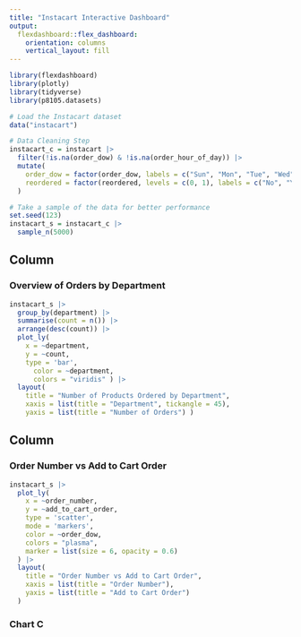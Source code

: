 ```yaml
---
title: "Instacart Interactive Dashboard"
output: 
  flexdashboard::flex_dashboard:
    orientation: columns
    vertical_layout: fill
---
```


```r
library(flexdashboard)
library(plotly)
library(tidyverse)
library(p8105.datasets)
```

```r
# Load the Instacart dataset
data("instacart")
```

```r
# Data Cleaning Step
instacart_c = instacart |>
  filter(!is.na(order_dow) & !is.na(order_hour_of_day)) |>  
  mutate(
    order_dow = factor(order_dow, labels = c("Sun", "Mon", "Tue", "Wed", "Thu", "Fri", "Sat")),
    reordered = factor(reordered, levels = c(0, 1), labels = c("No", "Yes"))
  )

# Take a sample of the data for better performance
set.seed(123)
instacart_s = instacart_c |>
  sample_n(5000)  
```


Column {data-width=650}
-----------------------------------------------------------------------
### Overview of Orders by Department

```r
instacart_s |>
  group_by(department) |>
  summarise(count = n()) |>
  arrange(desc(count)) |>
  plot_ly(
    x = ~department,
    y = ~count,
    type = 'bar',
      color = ~department,
      colors = "viridis" ) |>
  layout(
    title = "Number of Products Ordered by Department",
    xaxis = list(title = "Department", tickangle = 45),
    yaxis = list(title = "Number of Orders") )
```

Column {data-width=350}
-----------------------------------------------------------------------

### Order Number vs Add to Cart Order

```r
instacart_s |>
  plot_ly(
    x = ~order_number,
    y = ~add_to_cart_order,
    type = 'scatter',
    mode = 'markers',
    color = ~order_dow,
    colors = "plasma",
    marker = list(size = 6, opacity = 0.6)
  ) |>
  layout(
    title = "Order Number vs Add to Cart Order",
    xaxis = list(title = "Order Number"),
    yaxis = list(title = "Add to Cart Order")
  )
```

### Chart C

```r

```

